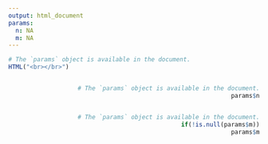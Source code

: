 ```yaml
---
output: html_document
params:
  n: NA
  m: NA
---
```

<style>
.column-left{
  float:left;
  width: 12%;
  text-align: center;
  margin-top:22%;
  font-family:dastnevis
}
.column-right{
  float:right;
  width: 88%;
  text-align: right;
}

.table{
  width:90%;
  float : right;
  text-align: right;
  font-family: dastnevis;
}

.logo{
text-align:right
font-family:dastnevis
}
</style>

<style>
h1, h2, h3, h4, h5, h6 {
  font-family:dastnevis;
  text-align:center
}
p {
  text-align:center
  font-family:dastnevis;
}
</style>


```r
# The `params` object is available in the document.
HTML("<br></br>")
```

<div class="column-right">
```r
# The `params` object is available in the document.
params$n
```
</div>


<div class="table">
```r
# The `params` object is available in the document.
if(!is.null(params$m))
params$m
```
</div>


